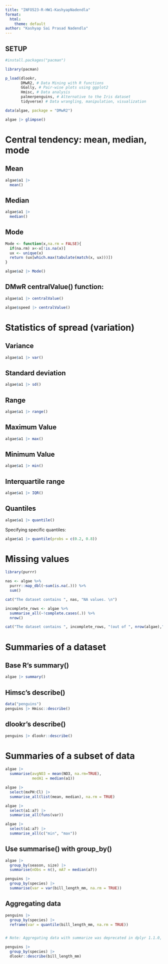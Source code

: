 ```yaml
---
title: "INFO523-R-HW1-KashyapNadendla"
format:
  html:
    theme: default
author: "Kashyap Sai Prasad Nadendla"
---
```


## SETUP

```r

#install.packages("pacman")

library(pacman)

p_load(dlookr,
       DMwR2, # Data Mining with R functions
       GGally, # Pair-wise plots using ggplot2
       Hmisc, # Data analysis 
       palmerpenguins, # Alternative to the Iris dataset
       tidyverse) # Data wrangling, manipulation, visualization
```

```r

data(algae, package = "DMwR2")

algae |> glimpse()
```

# Central tendency: mean, median, mode

## Mean

```r

algae$a1 |>
  mean()
```

## Median

```r

algae$a1 |>
  median()
```

## Mode

```r

Mode <- function(x,na.rm = FALSE){
  if(na.rm) x<-x[!is.na(x)]
  ux <- unique(x)
  return (ux[which.max(tabulate(match(x, ux)))])
}

algae$a2 |> Mode()
```

## DMwR centralValue() function:

```r

algae$a1 |> centralValue()
```

```r

algae$speed |> centralValue()
```

# Statistics of spread (variation)

## Variance

```r

algae$a1 |> var()
```

## Standard deviation

```r

algae$a1 |> sd()
```

## Range

```r

algae$a1 |> range()
```

## Maximum Value

```r

algae$a1 |> max()
```

## Minimum Value

```r

algae$a1 |> min()
```

## Interquartile range

```r

algae$a1 |> IQR()
```

## Quantiles

```r

algae$a1 |> quantile()
```

Specifying specific quantiles:

```r

algae$a1 |> quantile(probs = c(0.2, 0.8))
```

# Missing values

```r

library(purrr)

nas <- algae %>% 
  purrr::map_dbl(~sum(is.na(.))) %>% 
  sum()

cat("The dataset contains ", nas, "NA values. \n")
```

```r

incomplete_rows <- algae %>% 
  summarise_all(~!complete.cases(.)) %>%
  nrow()

cat("The dataset contains ", incomplete_rows, "(out of ", nrow(algae),") incomplete rows. \n")
```

# Summaries of a dataset

## Base R's summary()

```r

algae |> summary()
```

## Himsc's describe()

```r

data("penguins")
penguins |> Hmisc::describe()

```

## dlookr's describe()

```r

penguins |> dlookr::describe()
```

# Summaries of a subset of data

```r

algae |>
  summarise(avgNO3 = mean(NO3, na.rm=TRUE),
            medA1 = median(a1))
```

```r

algae |>
  select(mxPH:Cl) |>
  summarise_all(list(mean, median), na.rm = TRUE)

```

```r

algae |>
  select(a1:a7) |>
  summarise_all(funs(var))
```

```r

algae |>
  select(a1:a7) |>
  summarise_all(c("min", "max"))
```

## Use summarise() with group_by()

```r

algae |>
  group_by(season, size) |>
  summarise(nObs = n(), mA7 = median(a7))
```

```r

penguins |> 
  group_by(species) |>
  summarise(var = var(bill_length_mm, na.rm = TRUE))
```

## Aggregating data

```r

penguins |>
  group_by(species) |>
  reframe(var = quantile(bill_length_mm, na.rm = TRUE))
```

```r

```

```r

# Note: Aggregating data with summarize was deprecated in dplyr 1.1.0, reframe() should be used instead. Use dlookr…

penguins |>
  group_by(species) |>
  dlookr::describe(bill_length_mm)

```
